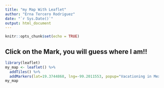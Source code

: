 ```yaml
---
title: "my Map With Leaflet"
author: "Erna Tercero Rodriguez"
date: "`r Sys.Date()`"
output: html_document
---
```



```r
knitr::opts_chunk$set(echo = TRUE)
```


## Click on the Mark, you will guess where I am!!
```r
library(leaflet)
my_map <- leaflet() %>%
  addTiles() %>%
  addMarkers(lat=19.3744868, lng=-99.2011553, popup="Vacationing in Mexico City")
my_map

```